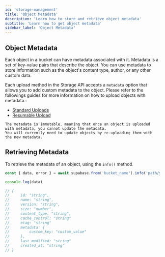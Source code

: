 ```yaml
---
id: 'storage-management'
title: 'Object Metadata'
description: 'Learn how to store and retrieve object metadata'
subtitle: 'Learn how to get object metadata'
sidebar_label: 'Object Metadata'
---
```


## Object Metadata
Each object in a bucket can have metadata associated with it. Metadata is a set of key-value pairs that describe the object.
You can use metadata to store information such as the object's content type, author, or any other custom data.


Each upload method in the Storage API accepts a `metadata` option that allows you to add custom metadata to the object.
Please refer to the followings guides for more information on how to upload objects with metadata.:

- [Standard Uploads](/docs/guides/storage/uploads/standard-uploads#metadata)
- [Resumable Upload](/docs/guides/storage/uploads/resumable-uploads#metadata)


<Admonition type="note">

    The metadata is immutable, meaning that once an object is uploaded with metadata, you cannot update the metadata.
    You will currently need to update objects by re-uploading them with the new metadata.

</Admonition>


## Retrieving Metadata

To retrieve the metadata of an object, using the `info()` method.

```javascript
const { data, error } = await supabase.from('bucket_name').info('path/your/object.png')

console.log(data)

// {
//     id: "string",
//     name: "string",
//     version: "string",
//     size: "number",
//     content_type: "string",
//     cache_control: "string"
//     etag: "string"
//     metadata: {
//         custom_key: "custom_value"
//     },
//     last_modified: "string"
//     created_at: "string"
// }
```